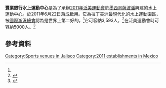 {{Infobox Swimming venue
|name=豐業銀行水上運動中心
|logo=
|logosize=
|logocaption=
|image=Guadalajara 2011 aquatics center.png
|imagesize=
|caption=
|全名=國家水上運動中心
|nicknames= 
|城市=[[墨西哥|墨西哥]][[薩波潘|薩波潘]]
|容納人數=3,593
|built= 
|投入使用= 2011年6月22日
| 建築造價= [[美元|$]]31.7m <ref name="El Economista">{{cite news|last=Sánchez Reyes|first=Cristina|title=Centro Acuático busca estar en la élite|url=http://eleconomista.com.mx/deportes/2011/06/22/centro-acuatico-busca-estar-elite|accessdate=17 October 2011|newspaper=El Economista|date=22 June 2011|archive-date=2014-09-04|archive-url=https://web.archive.org/web/20140904185410/http://eleconomista.com.mx/deportes/2011/06/22/centro-acuatico-busca-estar-elite|dead-url=no}}</ref> (2011)
|architects=
|home clubs=
|poolnames=<!--  pool1 <br> pool2 <br> etc  --> Main pool
|length= 50公尺
|width= 25公尺
|deep= 
|lanes= 10
|}}

'''豐業銀行水上運動中心'''是為了承辦[[2011年泛美運動會|2011年泛美運動會]]於[[墨西哥|墨西哥]][[薩波潘|薩波潘]]興建的水上運動中心。於2011年6月22日落成啟用。它為拉丁美洲最現代化的水上運動園區，被[[國際游泳總會|國際游泳總會]]認為是世界上第二好的。<ref name="El Economista" />它可容納3,593人，<ref name=Informador>{{cite news|title=La inauguración del Centro Acuático Scotiabank inunda Guadalajara|url=http://www.informador.com.mx/deportes/2011/301812/6/la-inauguracion-del-centro-acuatico-scotiabank-inunda-guadalajara.htm|accessdate=17 October 2011|newspaper=Informador|date=23 June 2011|archive-date=2014-08-02|archive-url=https://web.archive.org/web/20140802002253/http://www.informador.com.mx/deportes/2011/301812/6/la-inauguracion-del-centro-acuatico-scotiabank-inunda-guadalajara.htm|dead-url=no}}</ref>在泛美運動會時可容納5000人。<ref name=terra>{{cite web|title=Scotiabank Aquatics Center|url=http://deportesus.terra.com/road-to-2012/2011-pan-american-guadalajara/scotiabank-aquatics-center.html|work=Guadalajara 2011|publisher=[[Terra_Networks|Terra Networks]]|accessdate=17 October 2011|deadurl=yes|archiveurl=https://web.archive.org/web/20111218214354/http://deportesus.terra.com/road-to-2012/2011-pan-american-guadalajara/scotiabank-aquatics-center.html|archivedate=2011年12月18日}}</ref>



==參考資料==
{{reflist}}


[[Category:Sports_venues_in_Jalisco|Category:Sports venues in Jalisco]]
[[Category:2011_establishments_in_Mexico|Category:2011 establishments in Mexico]]